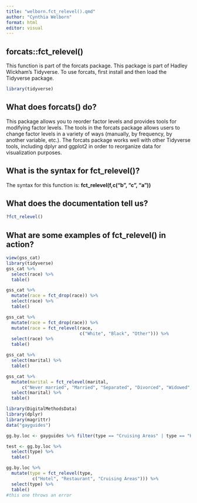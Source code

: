 ```yaml
---
title: "welborn.fct_relevel().qmd"
author: "Cynthia Welborn"
format: html
editor: visual
---
```


## forcats::fct_relevel()

This function is part of the forcats package. This package is part of Hadley Wickham's Tidyverse. To use forcats, first install and then load the Tidyverse package.

```r
library(tidyverse)
```

## What does forcats() do?

This package allows you to reorder factor levels and provides tools for modifying factor levels. The tools in the forcats package allows users to change factor levels in a variety of ways (manually, by frequency, by another variable, etc.). The forcats package works well with other Tidyverse tools, including dplyr and ggplot2 in order to reorganize data for visualization purposes.

## What is the syntax for fct_relevel()?

The syntax for this function is: **fct_relevel(f,c("b", "c", "a"))**

## What does the documentation tell us?

```r
?fct_relevel()
```

## What are some examples of fct_relevel() in action?

```r
view(gss_cat)
library(tidyverse)
gss_cat %>%
  select(race) %>%
  table()
```

```r
gss_cat %>% 
  mutate(race = fct_drop(race)) %>%
  select(race) %>%
  table()
```

```r
gss_cat %>%
  mutate(race = fct_drop(race)) %>%
  mutate(race = fct_relevel(race,
                            c("White", "Black", "Other"))) %>%
  select(race) %>%
  table()
```

```r
gss_cat %>%
  select(marital) %>%
  table()
```

```r
gss_cat %>%
  mutate(marital = fct_relevel(marital,
      c("Never married", "Married", "Separated", "Divorced", "Widowed", "No answer"))) %>%
  select(marital) %>%
  table()
```

```r
library(DigitalMethodsData)
library(dplyr)
library(magrittr)
data("gayguides")

gg.by.loc <- gayguides %>% filter(type == "Cruising Areas" | type == "Hotel" | type == "Restaurant" | type == "Bar" | type == "Club") %>% filter(Year == 1965 | 1980) %>% group_by(type, Year) %>% summarize(count = n())

test <- gg.by.loc %>%
  select(type) %>%
  table()
```

```r
gg.by.loc %>%
  mutate(type = fct_relevel(type,
          c("Hotel", "Restaurant", "Cruising Areas"))) %>%
  select(type) %>%
  table()
#this one throws an error
```
